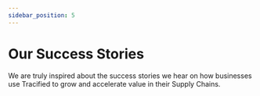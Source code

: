 ```yaml
---
sidebar_position: 5
---
```


# Our Success Stories


We are truly inspired about the success stories we hear on how businesses use Tracified to grow and accelerate value in their Supply Chains.


<Com></Com>
